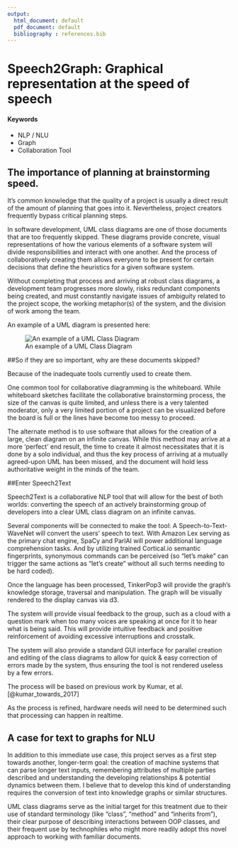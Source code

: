 ```yaml
---
output:
  html_document: default
  pdf_document: default
  bibliography : references.bib
---
```


# Speech2Graph: Graphical representation at the speed of speech {#speech2graph}

#### Keywords {-}

- NLP / NLU
- Graph
- Collaboration Tool

## The importance of planning at brainstorming speed.

It’s common knowledge that the quality of a project is usually a direct result of the amount of planning that goes into it. Nevertheless, project creators frequently bypass critical planning steps.

In software development, UML class diagrams are one of those documents that are too frequently skipped. These diagrams provide concrete, visual representations of how the various elements of a software system will divide responsibilities and interact with one another. And the process of collaboratively creating them allows everyone to be present for certain decisions that define the heuristics for a given software system.

Without completing that process and arriving at robust class diagrams, a development team progresses more slowly, risks redundant components being created, and must constantly navigate issues of ambiguity related to the project scope, the working metaphor(s) of the system, and the division of work among the team.

An example of a UML diagram is presented here:

![An example of a UML Class Diagram](https://www.uml-diagrams.org/examples/class-diagram-example-hasp-licensing-domain.png)

##So if they are so important, why are these documents skipped?

Because of the inadequate tools currently used to create them.

One common tool for collaborative diagramming is the whiteboard. While whiteboard sketches facilitate the collaborative brainstorming process, the size of the canvas is quite limited, and unless there is a very talented moderator, only a very limited portion of a project can be visualized before the board is full or the lines have become too messy to proceed.

The alternate method is to use software that allows for the creation of a large, clean diagram on an infinite canvas. While this method may arrive at a more ‘perfect’ end result, the time to create it almost necessitates that it is done by a solo individual, and thus the key process of arriving at a mutually agreed-upon UML has been missed, and the document will hold less authoritative weight in the minds of the team.

##Enter Speech2Text

Speech2Text is a collaborative NLP tool that will allow for the best of both worlds: converting the speech of an actively brainstorming group of developers into a clear UML class diagram on an infinite canvas.

Several components will be connected to make the tool: A Speech-to-Text-WaveNet will convert the users’ speech to text. With Amazon Lex serving as the primary chat engine, SpaCy and ParlAI will power additional language comprehension tasks. And by utilizing trained Cortical.io semantic fingerprints, synonymous commands can be perceived (so "let's make" can trigger the same actions as "let's create" without all such terms needing to be hard coded).

Once the language has been processed, TinkerPop3 will provide the graph's knowledge storage, traversal and manipulation. The graph will be visually rendered to the display canvas via d3. 

The system will provide visual feedback to the group, such as a cloud with a question mark when too many voices are speaking at once for it to hear what is being said. This will provide intuitive feedback and positive reinforcement of avoiding excessive interruptions and crosstalk.

The system will also provide a standard GUI interface for parallel creation and editing of the class diagrams to allow for quick & easy correction of errors made by the system, thus ensuring the tool is not rendered useless by a few errors.

The process will be based on previous work by Kumar, et al.[@kumar_towards_2017]

As the process is refined, hardware needs will need to be determined such that processing can happen in realtime.

## A case for text to graphs for NLU

In addition to this immediate use case, this project serves as a first step towards another, longer-term goal: the creation of machine systems that can parse longer text inputs, remembering attributes of multiple parties described and understanding the developing relationships & potential dynamics between them. I believe that to develop this kind of understanding requires the conversion of text into knowledge graphs or similar structures.

UML class diagrams serve as the initial target for this treatment due to their use of standard terminology (like "class", "method" and "inherits from"), their clear purpose of describing interactions between OOP classes, and their frequent use by technophiles who might more readily adopt this novel approach to working with familiar documents.